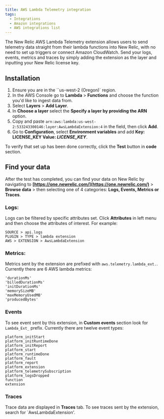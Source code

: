 ```yaml
---
title: AWS Lambda Telemetry integration
tags:
  - Integrations
  - Amazon integrations
  - AWS integrations list
---
```


The New Relic AWS Lambda Telemetry extension allows users to send telemetry data straight from their lambda functions into New Relic, with no need to set up triggers or connect Amazon CloudWatch. Send your logs, events, metrics and traces by simply adding the extension as the layer and inputting your New Relic license key.

## Installation

1. Ensure you are in the ``us-west-2 (Oregon)` region.
2. In the AWS Console go to **Lambda** > **Functions** and choose the function you'd like to ingest data from.
3. Select **Layers** > **Add Layer**.
4. In **Choose a layer** select the **Specify a layer by providing the ARN** option.
5. Copy and paste `arn:aws:lambda:us-west-2:533243300146:layer:AwsLambdaExtension:4` in the field, then click **Add**.
6. Go to **Configuration**, select **Environment variables** and add **Key: LICENSE_KEY  Value: <var>LICENSE_KEY</var>**. 

To verify that set up has been done correctly, click the **Test** button in **code** section. 

## Find your data

After the test has completed, you can find your data on New Relic by navigating to **[https://one.newrelic.com/](https://one.newrelic.com/)** > **Browse data** > then selecting one of 4 categories: **Logs, Events, Metrics or Traces**.

### Logs:

Logs can be filtered by specific attributes set. Click **Attributes** in left menu and then choose the attributes of interest. For example:

```
SOURCE > api.logs
PLUGIN > TYPE > lambda extension
AWS > EXTENSION > AwsLambdaExtension
```

### Metrics:

Metrics sent by the extension are prefixed with `aws.telemetry.lambda_ext.`. Currently there are 6 AWS lambda metrics:

```
'durationMs'
'billedDurationMs'
'initDurationMs'
'memorySizeMB'
'maxMemoryUsedMB'
'producedBytes'
```

### Events

To see event sent by this extension, in **Custom events** section look for `Lambda_Ext_` prefix. Currently there are twelve event types:

```
platform_initStart
platform_initRuntimeDone
platform_initReport
platform_start
platform_runtimeDone
platform_fault
platform_report
platform_extension
platform_telemetrySubscription
platform_logsDropped
function
extension
```

### Traces

Trace data are displayed in **Traces** tab. To see traces sent by the extension, search for `AwsLambdaExtension'.
